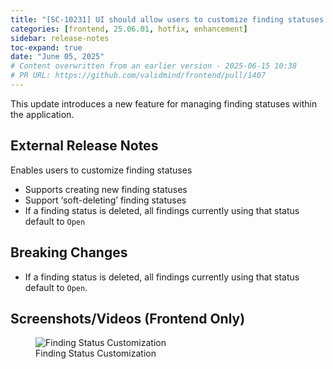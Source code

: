 ```yaml
---
title: "[SC-10231] UI should allow users to customize finding statuses (#1407)"
categories: [frontend, 25.06.01, hotfix, enhancement]
sidebar: release-notes
toc-expand: true
date: "June 05, 2025"
# Content overwritten from an earlier version - 2025-06-15 10:38
# PR URL: https://github.com/validmind/frontend/pull/1407
---
```


This update introduces a new feature for managing finding statuses within the application.

## External Release Notes

Enables users to customize finding statuses

- Supports creating new finding statuses
- Support 'soft-deleting' finding statuses
- If a finding status is deleted, all findings currently using that status default to `Open`

## Breaking Changes

- If a finding status is deleted, all findings currently using that status default to `Open`.

## Screenshots/Videos (Frontend Only)

![Finding Status Customization](https://github.com/user-attachments/assets/283acc9d-afe7-4742-89d8-e8cce450d033)